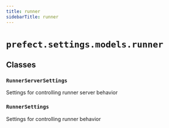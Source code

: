 ```yaml
---
title: runner
sidebarTitle: runner
---
```


# `prefect.settings.models.runner`

## Classes

### `RunnerServerSettings` <sup><a href="https://github.com/prefecthq/prefect/blob/main/src/prefect/settings/models/runner.py#L10" target="_blank"><Icon icon="github" style="width: 14px; height: 14px;" /></a></sup>


Settings for controlling runner server behavior


### `RunnerSettings` <sup><a href="https://github.com/prefecthq/prefect/blob/main/src/prefect/settings/models/runner.py#L45" target="_blank"><Icon icon="github" style="width: 14px; height: 14px;" /></a></sup>


Settings for controlling runner behavior

